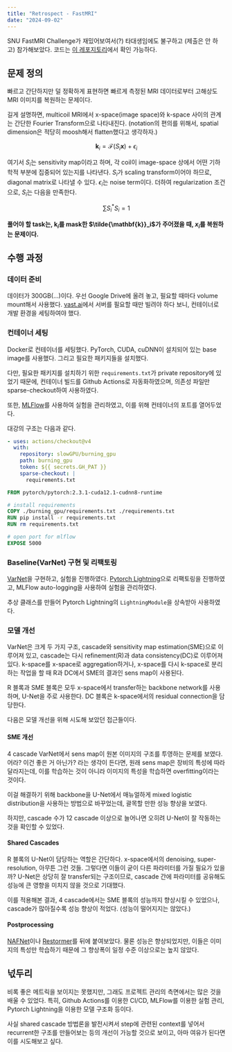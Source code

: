 ```yaml
---
title: "Retrospect - FastMRI"
date: "2024-09-02"
---
```


SNU FastMRI Challenge가 재밌어보여서(?) 타대생임에도 불구하고 (제출은 안 하고) 참가해보았다.
코드는 [이 레포지토리](https://github.com/slowGPU/burning_gpu)에서 확인 가능하다.

## 문제 정의

빠르고 간단하지만 덜 정확하게 표현하면 빠르게 측정된 MRI 데이터로부터 고해상도 MRI 이미지를 복원하는 문제이다.

길게 설명하면, multicoil MRI에서 x-space(image space)와 k-space 사이의 관계는 간단한 Fourier Transform으로 나타내진다. (notation의 편의를 위해서, spatial dimension은 적당히 moosh해서 flatten했다고 생각하자.)

$$
\mathbf{k}_i = \mathcal{F}(S_i\mathbf{x}) + \epsilon_i
$$

여기서 $S_i$는 sensitivity map이라고 하며, 각 coil이 image-space 상에서 어떤 기하학적 부분에 집중되어 있는지를 나타낸다. $S_i$가 scaling transform이어야 하므로, diagonal matrix로 나타낼 수 있다.
$\epsilon_i$는 noise term이다. 더하여 regularization 조건으로, $S_i$는 다음을 만족한다.

$$
\sum{S_i^*S_i} = 1
$$

**풀어야 할 task는, $\mathbf{k}_i$를 mask한 $\tilde{\mathbf{k}}_i$가 주어졌을 때, $x_i$를 복원하는 문제이다.**




## 수행 과정

### 데이터 준비

데이터가 300GB(...)이다. 우선 Google Drive에 올려 놓고, 필요할 때마다 volume mount해서 사용했다.
[vast.ai](https://vast.ai)에서 서버를 필요할 때만 빌려야 하다 보니, 컨테이너로 개발 환경을 세팅하여야 했다.

### 컨테이너 세팅

Docker로 컨테이너를 세팅했다. PyTorch, CUDA, cuDNN이 설치되어 있는 base image를 사용했다. 그리고 필요한 패키지들을 설치했다.

다만, 필요한 패키지를 설치하기 위한 `requirements.txt`가 private repository에 있었기 때문에,
컨테이너 빌드를 Github Actions로 자동화하였으며, 의존성 파일만 sparse-checkout하여 사용하였다.

또한, [MLFlow](https://mlflow.org/)를 사용하여 실험을 관리하였고, 이를 위해 컨테이너의 포트를 열어두었다.

대강의 구조는 다음과 같다.

```yaml title="github/workflows/[action-name].yml" {5-7}
- uses: actions/checkout@v4
  with:
    repository: slowGPU/burning_gpu
    path: burning_gpu
    token: ${{ secrets.GH_PAT }}
    sparse-checkout: |
      requirements.txt
```

```dockerfile title="Dockerfile"
FROM pytorch/pytorch:2.3.1-cuda12.1-cudnn8-runtime

# install requirements
COPY ./burning_gpu/requirements.txt ./requirements.txt
RUN pip install -r requirements.txt
RUN rm requirements.txt

# open port for mlflow
EXPOSE 5000
```

### Baseline(VarNet) 구현 및 리팩토링

[VarNet](https://arxiv.org/abs/2004.06688)을 구현하고, 실험을 진행하였다.
[Pytorch Lightning](https://lightning.ai/docs/pytorch/stable/)으로 리팩토링을 진행하였고, MLFlow auto-logging을 사용하여 실험을 관리하였다.

추상 클래스를 만들어 Pytorch Lightning의 `LightningModule`을 상속받아 사용하였다.

### 모델 개선

VarNet은 크게 두 가지 구조, cascade와 sensitivity map estimation(SME)으로 이루어져 있고, cascade는 다시 refinement(R)과 data consistency(DC)로 이루어져 있다.
k-space를 x-space로 aggregation하거나, x-space를 다시 k-space로 분리하는 작업을 할 때 R과 DC에서 SME의 결과인 sens map이 사용된다.

R 블록과 SME 블록은 모두 x-space에서 transfer하는 backbone network를 사용하며, U-Net을 주로 사용한다.
DC 블록은 k-space에서의 residual connection을 담당한다.

다음은 모델 개선을 위해 시도해 보았던 접근들이다.

#### SME 개선

4 cascade VarNet에서 sens map이 원본 이미지의 구조를 투영하는 문제를 보였다.
어라? 이건 좋은 거 아닌가? 라는 생각이 든다면, 원래 sens map은 장비의 특성에 따라 달라지는데, 이를 학습하는 것이 아니라 이미지의 특성을 학습하면 overfitting이라는 것이다.

이걸 해결하기 위해 backbone을 U-Net에서 매뉴얼하게 mixed logistic distribution을 사용하는 방법으로 바꾸었는데, 괄목할 만한 성능 향상을 보였다.

하지만, cascade 수가 12 cascade 이상으로 늘어나면 오히려 U-Net이 잘 작동하는 것을 확인할 수 있었다.

#### Shared Cascades

R 블록의 U-Net이 담당하는 역할은 간단하다. x-space에서의 denoising, super-resolution, 아무튼 그런 것들.
그렇다면 이들이 굳이 다른 파라미터를 가질 필요가 있을까? U-Net은 상당히 잘 transfer되는 구조이므로, cascade 간에 파라미터를 공유해도 성능에 큰 영향을 미치지 않을 것으로 기대했다.

이를 적용해본 결과, 4 cascade에서는 SME 블록의 성능까지 향상시킬 수 있었으나, cascade가 많아질수록 성능 향상이 적었다. (성능이 떨어지지는 않았다.)

#### Postprocessing

[NAFNet](https://arxiv.org/abs/2204.04676)이나 [Restormer](https://arxiv.org/abs/2111.09881)를 뒤에 붙여보았다.
물론 성능은 향상되었지만, 이들은 이미지의 특성만 학습하기 때문에 그 향상폭이 일정 수준 이상으로는 높지 않았다.


## 넋두리

비록 좋은 메트릭을 보이지는 못했지만, 그래도 프로젝트 관리의 측면에서는 많은 것을 배울 수 있었다.
특히, Github Actions를 이용한 CI/CD, MLFlow를 이용한 실험 관리, Pytorch Lightning을 이용한 모델 구조화 등이다.

사실 shared cascade 방법론을 발전시켜서 step에 관련된 context를 넣어서 recurrent한 구조를 만들어보는 등의 개선이 가능할 것으로 보이고, 아마 여유가 된다면 이를 시도해보고 싶다.
